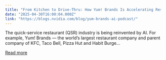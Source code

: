 ```yaml
---
title: "From Kitchen to Drive-Thru: How Yum! Brands Is Accelerating Restaurant Innovation With AI"
date: "2025-04-30T16:00:04.000Z"
link: "https://blogs.nvidia.com/blog/yum-brands-ai-podcast/"
---
```


The quick-service restaurant (QSR) industry is being reinvented by AI. For example, Yum! Brands — the world’s largest restaurant company and parent company of KFC, Taco Bell, Pizza Hut and Habit Burge...

[Read more](https://blogs.nvidia.com/blog/yum-brands-ai-podcast/)

